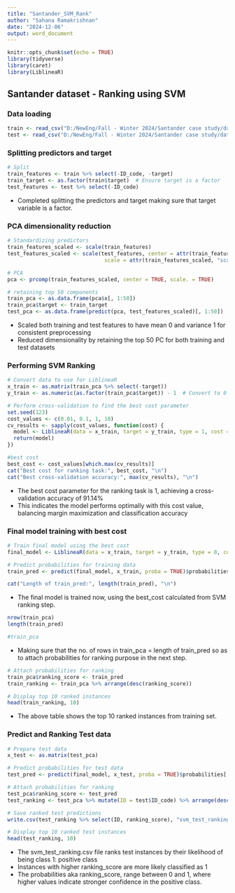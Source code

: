 ```yaml
---
title: "Santander_SVM_Rank"
author: "Sahana Ramakrishnan"
date: "2024-12-06"
output: word_document
---
```


```r
knitr::opts_chunk$set(echo = TRUE)
library(tidyverse)
library(caret)
library(LiblineaR)
```

## Santander dataset - Ranking using SVM

### Data loading
```r
train <- read_csv("D:/NewEng/Fall - Winter 2024/Santander case study/data set/train.csv")
test <- read_csv("D:/NewEng/Fall - Winter 2024/Santander case study/data set/test.csv")
```
### Splitting predictors and target
```r
# Split
train_features <- train %>% select(-ID_code, -target)
train_target <- as.factor(train$target)  # Ensure target is a factor
test_features <- test %>% select(-ID_code)
```

- Completed splitting the predictors and target making sure that target variable is a factor.

### PCA dimensionality reduction
```r
# Standardizing predictors
train_features_scaled <- scale(train_features)
test_features_scaled <- scale(test_features, center = attr(train_features_scaled, "scaled:center"), 
                               scale = attr(train_features_scaled, "scaled:scale"))

# PCA
pca <- prcomp(train_features_scaled, center = TRUE, scale. = TRUE)

# retaining top 50 components
train_pca <- as.data.frame(pca$x[, 1:50]) 
train_pca$target <- train_target
test_pca <- as.data.frame(predict(pca, test_features_scaled)[, 1:50])

```

- Scaled both training and test features to have mean 0 and variance 1 for consistent preprocessing
- Reduced dimensionality by retaining the top 50 PC for both training and test datasets

### Performing SVM Ranking
```r
# Convert data to use for LiblineaR
x_train <- as.matrix(train_pca %>% select(-target))
y_train <- as.numeric(as.factor(train_pca$target)) - 1  # Convert to 0 and 1

# Perform cross-validation to find the best cost parameter
set.seed(123)
cost_values <- c(0.01, 0.1, 1, 10)
cv_results <- sapply(cost_values, function(cost) {
  model <- LiblineaR(data = x_train, target = y_train, type = 1, cost = cost, cross = 5)  # L2-regularized SVM
  return(model)
})

#best cost
best_cost <- cost_values[which.max(cv_results)]
cat("Best cost for ranking task:", best_cost, "\n")
cat("Best cross-validation accuracy:", max(cv_results), "\n")

```
- The best cost parameter for the ranking task is 1, achieving a cross-validation accuracy of 91.14%
- This indicates the model performs optimally with this cost value, balancing margin maximization and classification accuracy


### Final model training with best cost
```r
# Train final model using the best cost
final_model <- LiblineaR(data = x_train, target = y_train, type = 0, cost = best_cost)

# Predict probabilities for training data
train_pred <- predict(final_model, x_train, proba = TRUE)$probabilities[, 2]

cat("Length of train_pred:", length(train_pred), "\n")

```
- The final model is trained now, using the best_cost calculated from SVM ranking step.

```r
nrow(train_pca)
length(train_pred)

#train_pca
```
- Making sure that the no. of rows in train_pca = length of train_pred so as to attach probabilities for ranking purpose in the next step.


```r
# Attach probabilities for ranking
train_pca$ranking_score <- train_pred
train_ranking <- train_pca %>% arrange(desc(ranking_score))

# Display top 10 ranked instances
head(train_ranking, 10)

```

- The above table shows the top 10 ranked instances from training set.


### Predict and Ranking Test data
```r
# Prepare test data
x_test <- as.matrix(test_pca)

# Predict probabilities for test data
test_pred <- predict(final_model, x_test, proba = TRUE)$probabilities[, 2]

# Attach probabilities for ranking
test_pca$ranking_score <- test_pred
test_ranking <- test_pca %>% mutate(ID = test$ID_code) %>% arrange(desc(ranking_score))

# Save ranked test predictions
write.csv(test_ranking %>% select(ID, ranking_score), "svm_test_ranking.csv", row.names = FALSE)

# Display top 10 ranked test instances
head(test_ranking, 10)

```

- The svm_test_ranking.csv file ranks test instances by their likelihood of being class 1: positive class
- Instances with higher ranking_score are more likely classified as 1
- The probabilities aka ranking_score, range between 0 and 1, where higher values indicate stronger confidence in the positive class.




